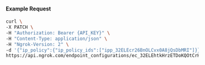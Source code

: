 
#### Example Request

```bash
curl \
-X PATCH \
-H "Authorization: Bearer {API_KEY}" \
-H "Content-Type: application/json" \
-H "Ngrok-Version: 2" \
-d '{"ip_policy":{"ip_policy_ids":["ipp_32ELEcr26BnOLCvx0A8jQsDbMRI"]}}' \
https://api.ngrok.com/endpoint_configurations/ec_32ELEhtkHrzETDoKQOtCrHd2QhF
```
